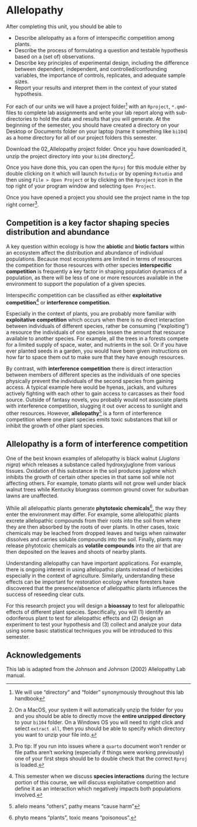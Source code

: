 # Allelopathy {#sec-allelopathy}

After completing this unit, you should be able to

-   Describe allelopathy as a form of interspecific competition among plants.
-   Describe the process of formulating a question and testable hypothesis based on a (set of) observations.
-   Describe key principles of experimental design, including the difference between dependent, independent, and controlled/confounding variables, the importance of controls, replicates, and adequate sample sizes.
-   Report your results and interpret them in the context of your stated hypothesis.

For each of our units we will have a project folder[^b_allelopathy-1] with an `Rproject`, `*.qmd`-files to complete lab assignments and write your lab report along with sub-directories to hold the data and results that you will generate. At the beginning of the semester, you should have created a directory on your Desktop or Documents folder on your laptop (name it something like `bi104`) as a home directory for all of our project folders this semester.

[^b_allelopathy-1]: We will use "directory" and "folder" synonymously throughout this lab handbook

Download the 02_Allelopathy project folder. Once you have downloaded it, unzip the project directory into your `bi104` directory[^b_allelopathy-2].

[^b_allelopathy-2]: On a MacOS, your system it will automatically unzip the folder for you and you should be able to directly move the **entire unzipped directory** to your `bi104` folder. On a Windows OS you will need to right click and select `extract all`, then you should be able to specify which directory you want to unzip your file into.

Once you have done this, you can open the `Rproj` for this module either by double clicking on it which will launch `Rstudio` or by opening `Rstudio` and then using `File > Open Project` or by clicking on the `Rproject` icon in the top right of your program window and selecting `Open Project`.

Once you have opened a project you should see the project name in the top right corner[^b_allelopathy-3].

[^b_allelopathy-3]: Pro tip: If you run into issues where a `quarto` document won't render or file paths aren't working (especially if things were working previously) one of your first steps should be to double check that the correct `Rproj` is loaded.

## Competition is a key factor shaping species distribution and abundance

A key question within ecology is how the **abiotic** and **biotic factors** within an ecosystem affect the distribution and abundance of individual populations. Because most ecosystems are limited in terms of resources the competition for those resources with other species **interspecific competition** is frequently a key factor in shaping population dynamics of a population, as there will be less of one or more resources available in the environment to support the population of a given species.

Interspecific competition can be classified as either **exploitative competition**[^b_allelopathy-4] or **interference competition**.

[^b_allelopathy-4]: This semester when we discuss **species interactions** during the lecture portion of this course, we will discuss exploitative competition and define it as an interaction which negatively impacts both populations involved.

Especially in the context of plants, you are probably more familiar with **exploitative competition** which occurs when there is no direct interaction between individuals of different species, rather be consuming ("exploiting") a resource the individuals of one species lessen the amount that resource available to another species. For example, all the trees in a forests compete for a limited supply of space, water, and nutrients in the soil. Or if you have ever planted seeds in a garden, you would have been given instructions on how far to space them out to make sure that they have enough resources.

By contrast, with **interference competition** there is direct interaction between members of different species as the individuals of one species physically prevent the individuals of the second species from gaining access. A typical example here would be hyenas, jackals, and vultures actively fighting with each other to gain access to carcasses as their food source. Outside of fantasy novels, you probably would not associate plants with interference competition, slugging it out over access to sunlight and other resources. However, **allelopathy**[^b_allelopathy-5] is a form of interference competition where one plant species emits toxic substances that kill or inhibit the growth of other plant species.

[^b_allelopathy-5]: allelo means "others", pathy means "cause harm"

## Allelopathy is a form of interference competition

One of the best known examples of allelopathy is black walnut (*Juglans nigra*) which releases a substance called hydroxyjuglone from various tissues. Oxidation of this substance in the soil produces juglone which inhibits the growth of certain other species in that same soil while not affecting others. For example, tomato plants will not grow well under black walnut trees while Kentucky bluegrass common ground cover for suburban lawns are unaffected.

While all allelopathic plants generate **phytotoxic chemicals**[^b_allelopathy-6], the way they enter the environment may differ. For example, some allelopathic plants excrete allelopathic compounds from their roots into the soil from where they are then absorbed by the roots of over plants. In other cases, toxic chemicals may be leached from dropped leaves and twigs when rainwater dissolves and carries soluble compounds into the soil. Finally, plants may release phytotoxic chemicals as **volatile compounds** into the air that are then deposited on the leaves and shoots of nearby plants.

[^b_allelopathy-6]: phyto means "plants", toxic means "poisonous".

Understanding allelopathy can have important applications. For example, there is ongoing interest in using allelopathic plants instead of herbicides especially in the context of agriculture. Similarly, understanding these effects can be important for restoration ecology where foresters have discovered that the presence/absence of allelopathic plants influences the success of reseeding clear cuts.

For this research project you will design a **bioassay** to test for allelopathic effects of different plant species. Specifically, you will (1) identify an odoriferous plant to test for allelopathic effects and (2) design an experiment to test your hypothesis and (3) collect and analyze your data using some basic statistical techniques you will be introduced to this semester.

## Acknowledgements

This lab is adapted from the Johnson and Johnson (2002) Allelopathy Lab manual.
